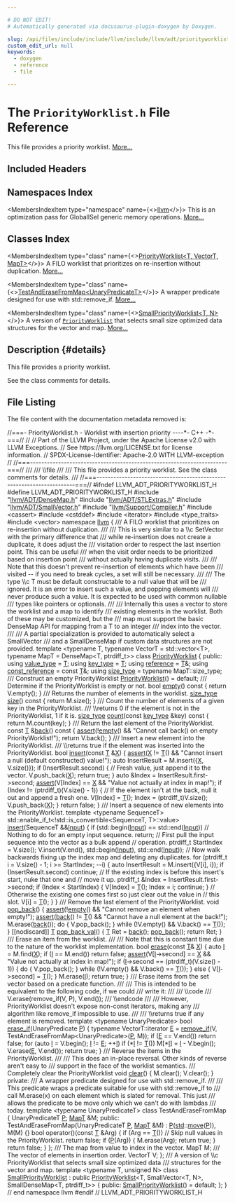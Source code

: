 ```yaml
---

# DO NOT EDIT!
# Automatically generated via docusaurus-plugin-doxygen by Doxygen.

slug: /api/files/include/include/llvm/include/llvm/adt/priorityworklist-h
custom_edit_url: null
keywords:
  - doxygen
  - reference
  - file

---
```





# The `PriorityWorklist.h` File Reference

<DoxygenPage pluginConfig={pluginConfig}>

This file provides a priority worklist. <a href="#details">More...</a>

## Included Headers

<IncludesList>
<IncludesListItem
  filePath="llvm/ADT/DenseMap.h"
  permalink="/docs/api/files/include/include/llvm/include/llvm/adt/densemap-h"
  isLocal="true" />
<IncludesListItem
  filePath="llvm/ADT/STLExtras.h"
  permalink="/docs/api/files/include/include/llvm/include/llvm/adt/stlextras-h"
  isLocal="true" />
<IncludesListItem
  filePath="llvm/ADT/SmallVector.h"
  permalink="/docs/api/files/include/include/llvm/include/llvm/adt/smallvector-h"
  isLocal="true" />
<IncludesListItem
  filePath="llvm/Support/Compiler.h"
  permalink="/docs/api/files/include/include/llvm/include/llvm/support/compiler-h"
  isLocal="true" />
<IncludesListItem
  filePath="cassert"
  permalink=""
  isLocal="false" />
<IncludesListItem
  filePath="cstddef"
  permalink=""
  isLocal="false" />
<IncludesListItem
  filePath="iterator"
  permalink=""
  isLocal="false" />
<IncludesListItem
  filePath="type_traits"
  permalink=""
  isLocal="false" />
<IncludesListItem
  filePath="vector"
  permalink=""
  isLocal="false" />
</IncludesList>

## Namespaces Index

<MembersIndex>

<MembersIndexItem
  type="namespace"
  name={<><a href="/docs/api/namespaces/llvm">llvm</a></>}>
This is an optimization pass for GlobalISel generic memory operations. <a href="/docs/api/namespaces/llvm/#details">More...</a>
</MembersIndexItem>

</MembersIndex>

## Classes Index

<MembersIndex>

<MembersIndexItem
  type="class"
  name={<><a href="/docs/api/classes/llvm/priorityworklist">PriorityWorklist&lt;T, VectorT, MapT&gt;</a></>}>
A FILO worklist that prioritizes on re-insertion without duplication. <a href="/docs/api/classes/llvm/priorityworklist/#details">More...</a>
</MembersIndexItem>

<MembersIndexItem
  type="class"
  name={<><a href="/docs/api/classes/llvm/priorityworklist/testanderasefrommap">TestAndEraseFromMap&lt;UnaryPredicateT&gt;</a></>}>
A wrapper predicate designed for use with std::remove&#95;if. <a href="/docs/api/classes/llvm/priorityworklist/testanderasefrommap/#details">More...</a>
</MembersIndexItem>

<MembersIndexItem
  type="class"
  name={<><a href="/docs/api/classes/llvm/smallpriorityworklist">SmallPriorityWorklist&lt;T, N&gt;</a></>}>
A version of <code><a href="/docs/api/classes/llvm/priorityworklist">PriorityWorklist</a></code> that selects small size optimized data structures for the vector and map. <a href="/docs/api/classes/llvm/smallpriorityworklist/#details">More...</a>
</MembersIndexItem>

</MembersIndex>

## Description {#details}

This file provides a priority worklist.

See the class comments for details.

## File Listing

The file content with the documentation metadata removed is:

<ProgramListing>

<Link id="l00001" /><CodeLine lineNumber="1"><Highlight kind="comment">//===- PriorityWorklist.h - Worklist with insertion priority ----&#42;- C++ -&#42;-===//</Highlight><Highlight kind="normal"></Highlight></CodeLine>
<Link id="l00002" /><CodeLine lineNumber="2"><Highlight kind="normal"></Highlight><Highlight kind="comment">//</Highlight><Highlight kind="normal"></Highlight></CodeLine>
<Link id="l00003" /><CodeLine lineNumber="3"><Highlight kind="normal"></Highlight><Highlight kind="comment">// Part of the LLVM Project, under the Apache License v2.0 with LLVM Exceptions.</Highlight><Highlight kind="normal"></Highlight></CodeLine>
<Link id="l00004" /><CodeLine lineNumber="4"><Highlight kind="normal"></Highlight><Highlight kind="comment">// See https://llvm.org/LICENSE.txt for license information.</Highlight><Highlight kind="normal"></Highlight></CodeLine>
<Link id="l00005" /><CodeLine lineNumber="5"><Highlight kind="normal"></Highlight><Highlight kind="comment">// SPDX-License-Identifier: Apache-2.0 WITH LLVM-exception</Highlight><Highlight kind="normal"></Highlight></CodeLine>
<Link id="l00006" /><CodeLine lineNumber="6"><Highlight kind="normal"></Highlight><Highlight kind="comment">//</Highlight><Highlight kind="normal"></Highlight></CodeLine>
<Link id="l00007" /><CodeLine lineNumber="7"><Highlight kind="normal"></Highlight><Highlight kind="comment">//===----------------------------------------------------------------------===//</Highlight><Highlight kind="comment"></Highlight></CodeLine>
<Link id="l00008" /><CodeLine lineNumber="8"><Highlight kind="comment">///</Highlight></CodeLine>
<Link id="l00009" /><CodeLine lineNumber="9"><Highlight kind="comment">/// \\file</Highlight></CodeLine>
<Link id="l00010" /><CodeLine lineNumber="10"><Highlight kind="comment">///</Highlight></CodeLine>
<Link id="l00011" /><CodeLine lineNumber="11"><Highlight kind="comment">/// This file provides a priority worklist. See the class comments for details.</Highlight></CodeLine>
<Link id="l00012" /><CodeLine lineNumber="12"><Highlight kind="comment">///</Highlight><Highlight kind="normal"></Highlight></CodeLine>
<Link id="l00013" /><CodeLine lineNumber="13"><Highlight kind="normal"></Highlight><Highlight kind="comment">//===----------------------------------------------------------------------===//</Highlight><Highlight kind="normal"></Highlight></CodeLine>
<Link id="l00014" /><CodeLine lineNumber="14"><Highlight kind="normal"></Highlight></CodeLine>
<Link id="l00015" /><CodeLine lineNumber="15"><Highlight kind="normal"></Highlight><Highlight kind="preprocessor">#ifndef LLVM&#95;ADT&#95;PRIORITYWORKLIST&#95;H</Highlight><Highlight kind="normal"></Highlight></CodeLine>
<Link id="l00016" /><CodeLine lineNumber="16"><Highlight kind="normal"></Highlight><Highlight kind="preprocessor">#define LLVM&#95;ADT&#95;PRIORITYWORKLIST&#95;H</Highlight><Highlight kind="normal"></Highlight></CodeLine>
<Link id="l00017" /><CodeLine lineNumber="17"><Highlight kind="normal"></Highlight></CodeLine>
<Link id="l00018" /><CodeLine lineNumber="18"><Highlight kind="normal"></Highlight><Highlight kind="preprocessor">#include &quot;<a href="/docs/api/files/include/include/llvm/include/llvm/adt/densemap-h">llvm/ADT/DenseMap.h</a>&quot;</Highlight><Highlight kind="normal"></Highlight></CodeLine>
<Link id="l00019" /><CodeLine lineNumber="19"><Highlight kind="normal"></Highlight><Highlight kind="preprocessor">#include &quot;<a href="/docs/api/files/include/include/llvm/include/llvm/adt/stlextras-h">llvm/ADT/STLExtras.h</a>&quot;</Highlight><Highlight kind="normal"></Highlight></CodeLine>
<Link id="l00020" /><CodeLine lineNumber="20"><Highlight kind="normal"></Highlight><Highlight kind="preprocessor">#include &quot;<a href="/docs/api/files/include/include/llvm/include/llvm/adt/smallvector-h">llvm/ADT/SmallVector.h</a>&quot;</Highlight><Highlight kind="normal"></Highlight></CodeLine>
<Link id="l00021" /><CodeLine lineNumber="21"><Highlight kind="normal"></Highlight><Highlight kind="preprocessor">#include &quot;<a href="/docs/api/files/include/include/llvm/include/llvm/support/compiler-h">llvm/Support/Compiler.h</a>&quot;</Highlight><Highlight kind="normal"></Highlight></CodeLine>
<Link id="l00022" /><CodeLine lineNumber="22"><Highlight kind="normal"></Highlight><Highlight kind="preprocessor">#include &lt;cassert&gt;</Highlight><Highlight kind="normal"></Highlight></CodeLine>
<Link id="l00023" /><CodeLine lineNumber="23"><Highlight kind="normal"></Highlight><Highlight kind="preprocessor">#include &lt;cstddef&gt;</Highlight><Highlight kind="normal"></Highlight></CodeLine>
<Link id="l00024" /><CodeLine lineNumber="24"><Highlight kind="normal"></Highlight><Highlight kind="preprocessor">#include &lt;iterator&gt;</Highlight><Highlight kind="normal"></Highlight></CodeLine>
<Link id="l00025" /><CodeLine lineNumber="25"><Highlight kind="normal"></Highlight><Highlight kind="preprocessor">#include &lt;type&#95;traits&gt;</Highlight><Highlight kind="normal"></Highlight></CodeLine>
<Link id="l00026" /><CodeLine lineNumber="26"><Highlight kind="normal"></Highlight><Highlight kind="preprocessor">#include &lt;vector&gt;</Highlight><Highlight kind="normal"></Highlight></CodeLine>
<Link id="l00027" /><CodeLine lineNumber="27"><Highlight kind="normal"></Highlight></CodeLine>
<Link id="l00028" /><CodeLine lineNumber="28"><Highlight kind="normal"></Highlight><Highlight kind="keyword">namespace </Highlight><Highlight kind="normal"><a href="/docs/api/namespaces/llvm">llvm</a> &#123;</Highlight></CodeLine>
<Link id="l00029" /><CodeLine lineNumber="29"><Highlight kind="normal"></Highlight><Highlight kind="comment"></Highlight></CodeLine>
<Link id="l00030" /><CodeLine lineNumber="30"><Highlight kind="comment">/// A FILO worklist that prioritizes on re-insertion without duplication.</Highlight></CodeLine>
<Link id="l00031" /><CodeLine lineNumber="31"><Highlight kind="comment">///</Highlight></CodeLine>
<Link id="l00032" /><CodeLine lineNumber="32"><Highlight kind="comment">/// This is very similar to a \\c SetVector with the primary difference that</Highlight></CodeLine>
<Link id="l00033" /><CodeLine lineNumber="33"><Highlight kind="comment">/// while re-insertion does not create a duplicate, it does adjust the</Highlight></CodeLine>
<Link id="l00034" /><CodeLine lineNumber="34"><Highlight kind="comment">/// visitation order to respect the last insertion point. This can be useful</Highlight></CodeLine>
<Link id="l00035" /><CodeLine lineNumber="35"><Highlight kind="comment">/// when the visit order needs to be prioritized based on insertion point</Highlight></CodeLine>
<Link id="l00036" /><CodeLine lineNumber="36"><Highlight kind="comment">/// without actually having duplicate visits.</Highlight></CodeLine>
<Link id="l00037" /><CodeLine lineNumber="37"><Highlight kind="comment">///</Highlight></CodeLine>
<Link id="l00038" /><CodeLine lineNumber="38"><Highlight kind="comment">/// Note that this doesn&#39;t prevent re-insertion of elements which have been</Highlight></CodeLine>
<Link id="l00039" /><CodeLine lineNumber="39"><Highlight kind="comment">/// visited -- if you need to break cycles, a set will still be necessary.</Highlight></CodeLine>
<Link id="l00040" /><CodeLine lineNumber="40"><Highlight kind="comment">///</Highlight></CodeLine>
<Link id="l00041" /><CodeLine lineNumber="41"><Highlight kind="comment">/// The type \\c T must be default constructable to a null value that will be</Highlight></CodeLine>
<Link id="l00042" /><CodeLine lineNumber="42"><Highlight kind="comment">/// ignored. It is an error to insert such a value, and popping elements will</Highlight></CodeLine>
<Link id="l00043" /><CodeLine lineNumber="43"><Highlight kind="comment">/// never produce such a value. It is expected to be used with common nullable</Highlight></CodeLine>
<Link id="l00044" /><CodeLine lineNumber="44"><Highlight kind="comment">/// types like pointers or optionals.</Highlight></CodeLine>
<Link id="l00045" /><CodeLine lineNumber="45"><Highlight kind="comment">///</Highlight></CodeLine>
<Link id="l00046" /><CodeLine lineNumber="46"><Highlight kind="comment">/// Internally this uses a vector to store the worklist and a map to identify</Highlight></CodeLine>
<Link id="l00047" /><CodeLine lineNumber="47"><Highlight kind="comment">/// existing elements in the worklist. Both of these may be customized, but the</Highlight></CodeLine>
<Link id="l00048" /><CodeLine lineNumber="48"><Highlight kind="comment">/// map must support the basic DenseMap API for mapping from a T to an integer</Highlight></CodeLine>
<Link id="l00049" /><CodeLine lineNumber="49"><Highlight kind="comment">/// index into the vector.</Highlight></CodeLine>
<Link id="l00050" /><CodeLine lineNumber="50"><Highlight kind="comment">///</Highlight></CodeLine>
<Link id="l00051" /><CodeLine lineNumber="51"><Highlight kind="comment">/// A partial specialization is provided to automatically select a SmallVector</Highlight></CodeLine>
<Link id="l00052" /><CodeLine lineNumber="52"><Highlight kind="comment">/// and a SmallDenseMap if custom data structures are not provided.</Highlight><Highlight kind="normal"></Highlight></CodeLine>
<Link id="l00053" /><CodeLine lineNumber="53"><Highlight kind="normal"></Highlight><Highlight kind="keyword">template</Highlight><Highlight kind="normal"> &lt;</Highlight><Highlight kind="keyword">typename</Highlight><Highlight kind="normal"> T, </Highlight><Highlight kind="keyword">typename</Highlight><Highlight kind="normal"> VectorT = std::vector&lt;T&gt;,</Highlight></CodeLine>
<Link id="l00054" /><CodeLine lineNumber="54"><Highlight kind="normal">          </Highlight><Highlight kind="keyword">typename</Highlight><Highlight kind="normal"> MapT = DenseMap&lt;T, ptrdiff&#95;t&gt;&gt;</Highlight></CodeLine>
<Link id="l00055" /><CodeLine lineNumber="55" lineLink="/docs/api/classes/llvm/priorityworklist"><Highlight kind="normal"></Highlight><Highlight kind="keyword">class </Highlight><Highlight kind="normal"><a href="/docs/api/classes/llvm/priorityworklist/#a181449bc327b9ad9222336e1c963d417">PriorityWorklist</a> &#123;</Highlight></CodeLine>
<Link id="l00056" /><CodeLine lineNumber="56"><Highlight kind="normal"></Highlight><Highlight kind="keyword">public</Highlight><Highlight kind="normal">:</Highlight></CodeLine>
<Link id="l00057" /><CodeLine lineNumber="57" lineLink="/docs/api/classes/llvm/priorityworklist/#a414680285db9c2beaddd5ae0c133603e"><Highlight kind="normal">  </Highlight><Highlight kind="keyword">using </Highlight><Highlight kind="normal"><a href="/docs/api/classes/llvm/priorityworklist/#a414680285db9c2beaddd5ae0c133603e">value&#95;type</a> = <a href="/docs/api/files/lib/lib/target/lib/target/mips/mips16isellowering-cpp/#a0acb682b8260ab1c60b918599864e2e5">T</a>;</Highlight></CodeLine>
<Link id="l00058" /><CodeLine lineNumber="58" lineLink="/docs/api/classes/llvm/priorityworklist/#aaf87249f8c63e6f9bd508a573ed8cc0f"><Highlight kind="normal">  </Highlight><Highlight kind="keyword">using </Highlight><Highlight kind="normal"><a href="/docs/api/classes/llvm/priorityworklist/#aaf87249f8c63e6f9bd508a573ed8cc0f">key&#95;type</a> = <a href="/docs/api/files/lib/lib/target/lib/target/mips/mips16isellowering-cpp/#a0acb682b8260ab1c60b918599864e2e5">T</a>;</Highlight></CodeLine>
<Link id="l00059" /><CodeLine lineNumber="59" lineLink="/docs/api/classes/llvm/priorityworklist/#aac0da3c25165d8bb4ea8cb041a4b66e1"><Highlight kind="normal">  </Highlight><Highlight kind="keyword">using </Highlight><Highlight kind="normal"><a href="/docs/api/classes/llvm/priorityworklist/#aac0da3c25165d8bb4ea8cb041a4b66e1">reference</a> = <a href="/docs/api/files/lib/lib/target/lib/target/mips/mips16isellowering-cpp/#a0acb682b8260ab1c60b918599864e2e5">T</a>&amp;;</Highlight></CodeLine>
<Link id="l00060" /><CodeLine lineNumber="60" lineLink="/docs/api/classes/llvm/priorityworklist/#a142bf5109ba82ca02fadd7846b70f77d"><Highlight kind="normal">  </Highlight><Highlight kind="keyword">using </Highlight><Highlight kind="normal"><a href="/docs/api/classes/llvm/priorityworklist/#a142bf5109ba82ca02fadd7846b70f77d">const&#95;reference</a> = </Highlight><Highlight kind="keyword">const</Highlight><Highlight kind="normal"> <a href="/docs/api/files/lib/lib/target/lib/target/mips/mips16isellowering-cpp/#a0acb682b8260ab1c60b918599864e2e5">T</a>&amp;;</Highlight></CodeLine>
<Link id="l00061" /><CodeLine lineNumber="61" lineLink="/docs/api/classes/llvm/priorityworklist/#a792cf25babb64672b2dff09915058827"><Highlight kind="normal">  </Highlight><Highlight kind="keyword">using </Highlight><Highlight kind="normal"><a href="/docs/api/classes/llvm/priorityworklist/#a792cf25babb64672b2dff09915058827">size&#95;type</a> = </Highlight><Highlight kind="keyword">typename</Highlight><Highlight kind="normal"> MapT::size&#95;type;</Highlight></CodeLine>
<Link id="l00062" /><CodeLine lineNumber="62"><Highlight kind="normal"></Highlight><Highlight kind="comment"></Highlight></CodeLine>
<Link id="l00063" /><CodeLine lineNumber="63"><Highlight kind="comment">  /// Construct an empty PriorityWorklist</Highlight><Highlight kind="normal"></Highlight></CodeLine>
<Link id="l00064" /><CodeLine lineNumber="64" lineLink="/docs/api/classes/llvm/priorityworklist/#a181449bc327b9ad9222336e1c963d417"><Highlight kind="normal">  <a href="/docs/api/classes/llvm/priorityworklist/#a181449bc327b9ad9222336e1c963d417">PriorityWorklist</a>() = </Highlight><Highlight kind="keywordflow">default</Highlight><Highlight kind="normal">;</Highlight></CodeLine>
<Link id="l00065" /><CodeLine lineNumber="65"><Highlight kind="normal"></Highlight><Highlight kind="comment"></Highlight></CodeLine>
<Link id="l00066" /><CodeLine lineNumber="66"><Highlight kind="comment">  /// Determine if the PriorityWorklist is empty or not.</Highlight><Highlight kind="normal"></Highlight></CodeLine>
<Link id="l00067" /><CodeLine lineNumber="67" lineLink="/docs/api/classes/llvm/priorityworklist/#adc2ef5f0964becc28dfa58a7abc2f1e7"><Highlight kind="normal">  </Highlight><Highlight kind="keywordtype">bool</Highlight><Highlight kind="normal"> <a href="/docs/api/classes/llvm/priorityworklist/#adc2ef5f0964becc28dfa58a7abc2f1e7">empty</a>()</Highlight><Highlight kind="keyword"> const </Highlight><Highlight kind="normal">&#123;</Highlight></CodeLine>
<Link id="l00068" /><CodeLine lineNumber="68"><Highlight kind="normal">    </Highlight><Highlight kind="keywordflow">return</Highlight><Highlight kind="normal"> V.empty();</Highlight></CodeLine>
<Link id="l00069" /><CodeLine lineNumber="69"><Highlight kind="normal">  &#125;</Highlight></CodeLine>
<Link id="l00070" /><CodeLine lineNumber="70"><Highlight kind="normal"></Highlight><Highlight kind="comment"></Highlight></CodeLine>
<Link id="l00071" /><CodeLine lineNumber="71"><Highlight kind="comment">  /// Returns the number of elements in the worklist.</Highlight><Highlight kind="normal"></Highlight></CodeLine>
<Link id="l00072" /><CodeLine lineNumber="72" lineLink="/docs/api/classes/llvm/priorityworklist/#a7b4c8a248c75cf5c264c74f26055d77d"><Highlight kind="normal">  <a href="/docs/api/classes/llvm/priorityworklist/#a792cf25babb64672b2dff09915058827">size&#95;type</a> <a href="/docs/api/classes/llvm/priorityworklist/#a7b4c8a248c75cf5c264c74f26055d77d">size</a>()</Highlight><Highlight kind="keyword"> const </Highlight><Highlight kind="normal">&#123;</Highlight></CodeLine>
<Link id="l00073" /><CodeLine lineNumber="73"><Highlight kind="normal">    </Highlight><Highlight kind="keywordflow">return</Highlight><Highlight kind="normal"> M.size();</Highlight></CodeLine>
<Link id="l00074" /><CodeLine lineNumber="74"><Highlight kind="normal">  &#125;</Highlight></CodeLine>
<Link id="l00075" /><CodeLine lineNumber="75"><Highlight kind="normal"></Highlight><Highlight kind="comment"></Highlight></CodeLine>
<Link id="l00076" /><CodeLine lineNumber="76"><Highlight kind="comment">  /// Count the number of elements of a given key in the PriorityWorklist.</Highlight></CodeLine>
<Link id="l00077" /><CodeLine lineNumber="77"><Highlight kind="comment">  /// \\returns 0 if the element is not in the PriorityWorklist, 1 if it is.</Highlight><Highlight kind="normal"></Highlight></CodeLine>
<Link id="l00078" /><CodeLine lineNumber="78" lineLink="/docs/api/classes/llvm/priorityworklist/#a5f0d26c174e877cd300ffffea988fd17"><Highlight kind="normal">  <a href="/docs/api/classes/llvm/priorityworklist/#a792cf25babb64672b2dff09915058827">size&#95;type</a> <a href="/docs/api/classes/llvm/priorityworklist/#a5f0d26c174e877cd300ffffea988fd17">count</a>(</Highlight><Highlight kind="keyword">const</Highlight><Highlight kind="normal"> <a href="/docs/api/classes/llvm/priorityworklist/#aaf87249f8c63e6f9bd508a573ed8cc0f">key&#95;type</a> &amp;key)</Highlight><Highlight kind="keyword"> const </Highlight><Highlight kind="normal">&#123;</Highlight></CodeLine>
<Link id="l00079" /><CodeLine lineNumber="79"><Highlight kind="normal">    </Highlight><Highlight kind="keywordflow">return</Highlight><Highlight kind="normal"> M.count(key);</Highlight></CodeLine>
<Link id="l00080" /><CodeLine lineNumber="80"><Highlight kind="normal">  &#125;</Highlight></CodeLine>
<Link id="l00081" /><CodeLine lineNumber="81"><Highlight kind="normal"></Highlight><Highlight kind="comment"></Highlight></CodeLine>
<Link id="l00082" /><CodeLine lineNumber="82"><Highlight kind="comment">  /// Return the last element of the PriorityWorklist.</Highlight><Highlight kind="normal"></Highlight></CodeLine>
<Link id="l00083" /><CodeLine lineNumber="83" lineLink="/docs/api/classes/llvm/priorityworklist/#a0de474a0d8de9597fc17bb366769f2f2"><Highlight kind="normal">  </Highlight><Highlight kind="keyword">const</Highlight><Highlight kind="normal"> <a href="/docs/api/files/lib/lib/target/lib/target/mips/mips16isellowering-cpp/#a0acb682b8260ab1c60b918599864e2e5">T</a> &amp;<a href="/docs/api/classes/llvm/priorityworklist/#a0de474a0d8de9597fc17bb366769f2f2">back</a>()</Highlight><Highlight kind="keyword"> const </Highlight><Highlight kind="normal">&#123;</Highlight></CodeLine>
<Link id="l00084" /><CodeLine lineNumber="84"><Highlight kind="normal">    <a href="/docs/api/files/lib/lib/target/lib/target/amdgpu/silowercontrolflow-cpp/#a4868c5d81c5ccc98c47aeab6244346a0">assert</a>(!<a href="/docs/api/classes/llvm/priorityworklist/#adc2ef5f0964becc28dfa58a7abc2f1e7">empty</a>() &amp;&amp; </Highlight><Highlight kind="stringliteral">&quot;Cannot call back() on empty PriorityWorklist!&quot;</Highlight><Highlight kind="normal">);</Highlight></CodeLine>
<Link id="l00085" /><CodeLine lineNumber="85"><Highlight kind="normal">    </Highlight><Highlight kind="keywordflow">return</Highlight><Highlight kind="normal"> V.back();</Highlight></CodeLine>
<Link id="l00086" /><CodeLine lineNumber="86"><Highlight kind="normal">  &#125;</Highlight></CodeLine>
<Link id="l00087" /><CodeLine lineNumber="87"><Highlight kind="normal"></Highlight><Highlight kind="comment"></Highlight></CodeLine>
<Link id="l00088" /><CodeLine lineNumber="88"><Highlight kind="comment">  /// Insert a new element into the PriorityWorklist.</Highlight></CodeLine>
<Link id="l00089" /><CodeLine lineNumber="89"><Highlight kind="comment">  /// \\returns true if the element was inserted into the PriorityWorklist.</Highlight><Highlight kind="normal"></Highlight></CodeLine>
<Link id="l00090" /><CodeLine lineNumber="90" lineLink="/docs/api/classes/llvm/priorityworklist/#af74058cc2f8163b1d7128b467432a09b"><Highlight kind="normal">  </Highlight><Highlight kind="keywordtype">bool</Highlight><Highlight kind="normal"> <a href="/docs/api/classes/llvm/priorityworklist/#af74058cc2f8163b1d7128b467432a09b">insert</a>(</Highlight><Highlight kind="keyword">const</Highlight><Highlight kind="normal"> <a href="/docs/api/files/lib/lib/target/lib/target/mips/mips16isellowering-cpp/#a0acb682b8260ab1c60b918599864e2e5">T</a> &amp;<a href="/docs/api/files/lib/lib/tablegen/tablegenbackendskeleton-cpp/#ab60f28d7a141ac46ccc200176a1bca8b">X</a>) &#123;</Highlight></CodeLine>
<Link id="l00091" /><CodeLine lineNumber="91"><Highlight kind="normal">    <a href="/docs/api/files/lib/lib/target/lib/target/amdgpu/silowercontrolflow-cpp/#a4868c5d81c5ccc98c47aeab6244346a0">assert</a>(<a href="/docs/api/files/lib/lib/tablegen/tablegenbackendskeleton-cpp/#ab60f28d7a141ac46ccc200176a1bca8b">X</a> != <a href="/docs/api/files/lib/lib/target/lib/target/mips/mips16isellowering-cpp/#a0acb682b8260ab1c60b918599864e2e5">T</a>() &amp;&amp; </Highlight><Highlight kind="stringliteral">&quot;Cannot insert a null (default constructed) value!&quot;</Highlight><Highlight kind="normal">);</Highlight></CodeLine>
<Link id="l00092" /><CodeLine lineNumber="92"><Highlight kind="normal">    </Highlight><Highlight kind="keyword">auto</Highlight><Highlight kind="normal"> InsertResult = M.insert(&#123;<a href="/docs/api/files/lib/lib/tablegen/tablegenbackendskeleton-cpp/#ab60f28d7a141ac46ccc200176a1bca8b">X</a>, V.size()&#125;);</Highlight></CodeLine>
<Link id="l00093" /><CodeLine lineNumber="93"><Highlight kind="normal">    </Highlight><Highlight kind="keywordflow">if</Highlight><Highlight kind="normal"> (InsertResult.second) &#123;</Highlight></CodeLine>
<Link id="l00094" /><CodeLine lineNumber="94"><Highlight kind="normal">      </Highlight><Highlight kind="comment">// Fresh value, just append it to the vector.</Highlight><Highlight kind="normal"></Highlight></CodeLine>
<Link id="l00095" /><CodeLine lineNumber="95"><Highlight kind="normal">      V.push&#95;back(<a href="/docs/api/files/lib/lib/tablegen/tablegenbackendskeleton-cpp/#ab60f28d7a141ac46ccc200176a1bca8b">X</a>);</Highlight></CodeLine>
<Link id="l00096" /><CodeLine lineNumber="96"><Highlight kind="normal">      </Highlight><Highlight kind="keywordflow">return</Highlight><Highlight kind="normal"> </Highlight><Highlight kind="keyword">true</Highlight><Highlight kind="normal">;</Highlight></CodeLine>
<Link id="l00097" /><CodeLine lineNumber="97"><Highlight kind="normal">    &#125;</Highlight></CodeLine>
<Link id="l00098" /><CodeLine lineNumber="98"><Highlight kind="normal"></Highlight></CodeLine>
<Link id="l00099" /><CodeLine lineNumber="99"><Highlight kind="normal">    </Highlight><Highlight kind="keyword">auto</Highlight><Highlight kind="normal"> &amp;Index = InsertResult.first-&gt;second;</Highlight></CodeLine>
<Link id="l00100" /><CodeLine lineNumber="100"><Highlight kind="normal">    <a href="/docs/api/files/lib/lib/target/lib/target/amdgpu/silowercontrolflow-cpp/#a4868c5d81c5ccc98c47aeab6244346a0">assert</a>(V&#91;Index&#93; == <a href="/docs/api/files/lib/lib/tablegen/tablegenbackendskeleton-cpp/#ab60f28d7a141ac46ccc200176a1bca8b">X</a> &amp;&amp; </Highlight><Highlight kind="stringliteral">&quot;Value not actually at index in map!&quot;</Highlight><Highlight kind="normal">);</Highlight></CodeLine>
<Link id="l00101" /><CodeLine lineNumber="101"><Highlight kind="normal">    </Highlight><Highlight kind="keywordflow">if</Highlight><Highlight kind="normal"> (Index != (ptrdiff&#95;t)(V.size() - 1)) &#123;</Highlight></CodeLine>
<Link id="l00102" /><CodeLine lineNumber="102"><Highlight kind="normal">      </Highlight><Highlight kind="comment">// If the element isn&#39;t at the back, null it out and append a fresh one.</Highlight><Highlight kind="normal"></Highlight></CodeLine>
<Link id="l00103" /><CodeLine lineNumber="103"><Highlight kind="normal">      V&#91;Index&#93; = <a href="/docs/api/files/lib/lib/target/lib/target/mips/mips16isellowering-cpp/#a0acb682b8260ab1c60b918599864e2e5">T</a>();</Highlight></CodeLine>
<Link id="l00104" /><CodeLine lineNumber="104"><Highlight kind="normal">      Index = (ptrdiff&#95;t)V.size();</Highlight></CodeLine>
<Link id="l00105" /><CodeLine lineNumber="105"><Highlight kind="normal">      V.push&#95;back(<a href="/docs/api/files/lib/lib/tablegen/tablegenbackendskeleton-cpp/#ab60f28d7a141ac46ccc200176a1bca8b">X</a>);</Highlight></CodeLine>
<Link id="l00106" /><CodeLine lineNumber="106"><Highlight kind="normal">    &#125;</Highlight></CodeLine>
<Link id="l00107" /><CodeLine lineNumber="107"><Highlight kind="normal">    </Highlight><Highlight kind="keywordflow">return</Highlight><Highlight kind="normal"> </Highlight><Highlight kind="keyword">false</Highlight><Highlight kind="normal">;</Highlight></CodeLine>
<Link id="l00108" /><CodeLine lineNumber="108"><Highlight kind="normal">  &#125;</Highlight></CodeLine>
<Link id="l00109" /><CodeLine lineNumber="109"><Highlight kind="normal"></Highlight><Highlight kind="comment"></Highlight></CodeLine>
<Link id="l00110" /><CodeLine lineNumber="110"><Highlight kind="comment">  /// Insert a sequence of new elements into the PriorityWorklist.</Highlight><Highlight kind="normal"></Highlight></CodeLine>
<Link id="l00111" /><CodeLine lineNumber="111"><Highlight kind="normal">  </Highlight><Highlight kind="keyword">template</Highlight><Highlight kind="normal"> &lt;</Highlight><Highlight kind="keyword">typename</Highlight><Highlight kind="normal"> SequenceT&gt;</Highlight></CodeLine>
<Link id="l00112" /><CodeLine lineNumber="112"><Highlight kind="normal">  std::enable&#95;if&#95;t&lt;!std::is&#95;convertible&lt;SequenceT, T&gt;::value&gt;</Highlight></CodeLine>
<Link id="l00113" /><CodeLine lineNumber="113" lineLink="/docs/api/classes/llvm/priorityworklist/#afef4ecccecce83942fb9d8a1d3b29eb5"><Highlight kind="normal">  <a href="/docs/api/classes/llvm/priorityworklist/#afef4ecccecce83942fb9d8a1d3b29eb5">insert</a>(SequenceT &amp;&amp;<a href="/docs/api/classes/input">Input</a>) &#123;</Highlight></CodeLine>
<Link id="l00114" /><CodeLine lineNumber="114"><Highlight kind="normal">    </Highlight><Highlight kind="keywordflow">if</Highlight><Highlight kind="normal"> (std::begin(<a href="/docs/api/classes/input">Input</a>) == std::end(<a href="/docs/api/classes/input">Input</a>))</Highlight></CodeLine>
<Link id="l00115" /><CodeLine lineNumber="115"><Highlight kind="normal">      </Highlight><Highlight kind="comment">// Nothing to do for an empty input sequence.</Highlight><Highlight kind="normal"></Highlight></CodeLine>
<Link id="l00116" /><CodeLine lineNumber="116"><Highlight kind="normal">      </Highlight><Highlight kind="keywordflow">return</Highlight><Highlight kind="normal">;</Highlight></CodeLine>
<Link id="l00117" /><CodeLine lineNumber="117"><Highlight kind="normal"></Highlight></CodeLine>
<Link id="l00118" /><CodeLine lineNumber="118"><Highlight kind="normal">    </Highlight><Highlight kind="comment">// First pull the input sequence into the vector as a bulk append</Highlight><Highlight kind="normal"></Highlight></CodeLine>
<Link id="l00119" /><CodeLine lineNumber="119"><Highlight kind="normal">    </Highlight><Highlight kind="comment">// operation.</Highlight><Highlight kind="normal"></Highlight></CodeLine>
<Link id="l00120" /><CodeLine lineNumber="120"><Highlight kind="normal">    ptrdiff&#95;t StartIndex = V.size();</Highlight></CodeLine>
<Link id="l00121" /><CodeLine lineNumber="121"><Highlight kind="normal">    V.insert(V.end(), std::begin(<a href="/docs/api/classes/input">Input</a>), std::end(<a href="/docs/api/classes/input">Input</a>));</Highlight></CodeLine>
<Link id="l00122" /><CodeLine lineNumber="122"><Highlight kind="normal">    </Highlight><Highlight kind="comment">// Now walk backwards fixing up the index map and deleting any duplicates.</Highlight><Highlight kind="normal"></Highlight></CodeLine>
<Link id="l00123" /><CodeLine lineNumber="123"><Highlight kind="normal">    </Highlight><Highlight kind="keywordflow">for</Highlight><Highlight kind="normal"> (ptrdiff&#95;t i = V.size() - 1; i &gt;= StartIndex; --i) &#123;</Highlight></CodeLine>
<Link id="l00124" /><CodeLine lineNumber="124"><Highlight kind="normal">      </Highlight><Highlight kind="keyword">auto</Highlight><Highlight kind="normal"> InsertResult = M.insert(&#123;V&#91;i&#93;, i&#125;);</Highlight></CodeLine>
<Link id="l00125" /><CodeLine lineNumber="125"><Highlight kind="normal">      </Highlight><Highlight kind="keywordflow">if</Highlight><Highlight kind="normal"> (InsertResult.second)</Highlight></CodeLine>
<Link id="l00126" /><CodeLine lineNumber="126"><Highlight kind="normal">        </Highlight><Highlight kind="keywordflow">continue</Highlight><Highlight kind="normal">;</Highlight></CodeLine>
<Link id="l00127" /><CodeLine lineNumber="127"><Highlight kind="normal"></Highlight></CodeLine>
<Link id="l00128" /><CodeLine lineNumber="128"><Highlight kind="normal">      </Highlight><Highlight kind="comment">// If the existing index is before this insert&#39;s start, nuke that one and</Highlight><Highlight kind="normal"></Highlight></CodeLine>
<Link id="l00129" /><CodeLine lineNumber="129"><Highlight kind="normal">      </Highlight><Highlight kind="comment">// move it up.</Highlight><Highlight kind="normal"></Highlight></CodeLine>
<Link id="l00130" /><CodeLine lineNumber="130"><Highlight kind="normal">      ptrdiff&#95;t &amp;Index = InsertResult.first-&gt;second;</Highlight></CodeLine>
<Link id="l00131" /><CodeLine lineNumber="131"><Highlight kind="normal">      </Highlight><Highlight kind="keywordflow">if</Highlight><Highlight kind="normal"> (Index &lt; StartIndex) &#123;</Highlight></CodeLine>
<Link id="l00132" /><CodeLine lineNumber="132"><Highlight kind="normal">        V&#91;Index&#93; = <a href="/docs/api/files/lib/lib/target/lib/target/mips/mips16isellowering-cpp/#a0acb682b8260ab1c60b918599864e2e5">T</a>();</Highlight></CodeLine>
<Link id="l00133" /><CodeLine lineNumber="133"><Highlight kind="normal">        Index = i;</Highlight></CodeLine>
<Link id="l00134" /><CodeLine lineNumber="134"><Highlight kind="normal">        </Highlight><Highlight kind="keywordflow">continue</Highlight><Highlight kind="normal">;</Highlight></CodeLine>
<Link id="l00135" /><CodeLine lineNumber="135"><Highlight kind="normal">      &#125;</Highlight></CodeLine>
<Link id="l00136" /><CodeLine lineNumber="136"><Highlight kind="normal"></Highlight></CodeLine>
<Link id="l00137" /><CodeLine lineNumber="137"><Highlight kind="normal">      </Highlight><Highlight kind="comment">// Otherwise the existing one comes first so just clear out the value in</Highlight><Highlight kind="normal"></Highlight></CodeLine>
<Link id="l00138" /><CodeLine lineNumber="138"><Highlight kind="normal">      </Highlight><Highlight kind="comment">// this slot.</Highlight><Highlight kind="normal"></Highlight></CodeLine>
<Link id="l00139" /><CodeLine lineNumber="139"><Highlight kind="normal">      V&#91;i&#93; = <a href="/docs/api/files/lib/lib/target/lib/target/mips/mips16isellowering-cpp/#a0acb682b8260ab1c60b918599864e2e5">T</a>();</Highlight></CodeLine>
<Link id="l00140" /><CodeLine lineNumber="140"><Highlight kind="normal">    &#125;</Highlight></CodeLine>
<Link id="l00141" /><CodeLine lineNumber="141"><Highlight kind="normal">  &#125;</Highlight></CodeLine>
<Link id="l00142" /><CodeLine lineNumber="142"><Highlight kind="normal"></Highlight><Highlight kind="comment"></Highlight></CodeLine>
<Link id="l00143" /><CodeLine lineNumber="143"><Highlight kind="comment">  /// Remove the last element of the PriorityWorklist.</Highlight><Highlight kind="normal"></Highlight></CodeLine>
<Link id="l00144" /><CodeLine lineNumber="144" lineLink="/docs/api/classes/llvm/priorityworklist/#ac777f7757bc8cc92e2f597b3b5b4bad8"><Highlight kind="normal">  </Highlight><Highlight kind="keywordtype">void</Highlight><Highlight kind="normal"> <a href="/docs/api/classes/llvm/priorityworklist/#ac777f7757bc8cc92e2f597b3b5b4bad8">pop&#95;back</a>() &#123;</Highlight></CodeLine>
<Link id="l00145" /><CodeLine lineNumber="145"><Highlight kind="normal">    <a href="/docs/api/files/lib/lib/target/lib/target/amdgpu/silowercontrolflow-cpp/#a4868c5d81c5ccc98c47aeab6244346a0">assert</a>(!<a href="/docs/api/classes/llvm/priorityworklist/#adc2ef5f0964becc28dfa58a7abc2f1e7">empty</a>() &amp;&amp; </Highlight><Highlight kind="stringliteral">&quot;Cannot remove an element when empty!&quot;</Highlight><Highlight kind="normal">);</Highlight></CodeLine>
<Link id="l00146" /><CodeLine lineNumber="146"><Highlight kind="normal">    <a href="/docs/api/files/lib/lib/target/lib/target/amdgpu/silowercontrolflow-cpp/#a4868c5d81c5ccc98c47aeab6244346a0">assert</a>(<a href="/docs/api/classes/llvm/priorityworklist/#a0de474a0d8de9597fc17bb366769f2f2">back</a>() != <a href="/docs/api/files/lib/lib/target/lib/target/mips/mips16isellowering-cpp/#a0acb682b8260ab1c60b918599864e2e5">T</a>() &amp;&amp; </Highlight><Highlight kind="stringliteral">&quot;Cannot have a null element at the back!&quot;</Highlight><Highlight kind="normal">);</Highlight></CodeLine>
<Link id="l00147" /><CodeLine lineNumber="147"><Highlight kind="normal">    M.erase(<a href="/docs/api/classes/llvm/priorityworklist/#a0de474a0d8de9597fc17bb366769f2f2">back</a>());</Highlight></CodeLine>
<Link id="l00148" /><CodeLine lineNumber="148"><Highlight kind="normal">    </Highlight><Highlight kind="keywordflow">do</Highlight><Highlight kind="normal"> &#123;</Highlight></CodeLine>
<Link id="l00149" /><CodeLine lineNumber="149"><Highlight kind="normal">      V.pop&#95;back();</Highlight></CodeLine>
<Link id="l00150" /><CodeLine lineNumber="150"><Highlight kind="normal">    &#125; </Highlight><Highlight kind="keywordflow">while</Highlight><Highlight kind="normal"> (!V.empty() &amp;&amp; V.back() == <a href="/docs/api/files/lib/lib/target/lib/target/mips/mips16isellowering-cpp/#a0acb682b8260ab1c60b918599864e2e5">T</a>());</Highlight></CodeLine>
<Link id="l00151" /><CodeLine lineNumber="151"><Highlight kind="normal">  &#125;</Highlight></CodeLine>
<Link id="l00152" /><CodeLine lineNumber="152"><Highlight kind="normal"></Highlight></CodeLine>
<Link id="l00153" /><CodeLine lineNumber="153" lineLink="/docs/api/classes/llvm/priorityworklist/#ab89ceb7695256590499de818b5360c54"><Highlight kind="normal">  &#91;&#91;nodiscard&#93;&#93; <a href="/docs/api/files/lib/lib/target/lib/target/mips/mips16isellowering-cpp/#a0acb682b8260ab1c60b918599864e2e5">T</a> <a href="/docs/api/classes/llvm/priorityworklist/#ab89ceb7695256590499de818b5360c54">pop&#95;back&#95;val</a>() &#123;</Highlight></CodeLine>
<Link id="l00154" /><CodeLine lineNumber="154"><Highlight kind="normal">    <a href="/docs/api/files/lib/lib/target/lib/target/mips/mips16isellowering-cpp/#a0acb682b8260ab1c60b918599864e2e5">T</a> Ret = <a href="/docs/api/classes/llvm/priorityworklist/#a0de474a0d8de9597fc17bb366769f2f2">back</a>();</Highlight></CodeLine>
<Link id="l00155" /><CodeLine lineNumber="155"><Highlight kind="normal">    <a href="/docs/api/classes/llvm/priorityworklist/#ac777f7757bc8cc92e2f597b3b5b4bad8">pop&#95;back</a>();</Highlight></CodeLine>
<Link id="l00156" /><CodeLine lineNumber="156"><Highlight kind="normal">    </Highlight><Highlight kind="keywordflow">return</Highlight><Highlight kind="normal"> Ret;</Highlight></CodeLine>
<Link id="l00157" /><CodeLine lineNumber="157"><Highlight kind="normal">  &#125;</Highlight></CodeLine>
<Link id="l00158" /><CodeLine lineNumber="158"><Highlight kind="normal"></Highlight><Highlight kind="comment"></Highlight></CodeLine>
<Link id="l00159" /><CodeLine lineNumber="159"><Highlight kind="comment">  /// Erase an item from the worklist.</Highlight></CodeLine>
<Link id="l00160" /><CodeLine lineNumber="160"><Highlight kind="comment">  ///</Highlight></CodeLine>
<Link id="l00161" /><CodeLine lineNumber="161"><Highlight kind="comment">  /// Note that this is constant time due to the nature of the worklist implementation.</Highlight><Highlight kind="normal"></Highlight></CodeLine>
<Link id="l00162" /><CodeLine lineNumber="162" lineLink="/docs/api/classes/llvm/priorityworklist/#aa68247df77e6ce59aa067a7d96bfe55a"><Highlight kind="normal">  </Highlight><Highlight kind="keywordtype">bool</Highlight><Highlight kind="normal"> <a href="/docs/api/classes/llvm/priorityworklist/#aa68247df77e6ce59aa067a7d96bfe55a">erase</a>(</Highlight><Highlight kind="keyword">const</Highlight><Highlight kind="normal"> <a href="/docs/api/files/lib/lib/target/lib/target/mips/mips16isellowering-cpp/#a0acb682b8260ab1c60b918599864e2e5">T</a>&amp; <a href="/docs/api/files/lib/lib/tablegen/tablegenbackendskeleton-cpp/#ab60f28d7a141ac46ccc200176a1bca8b">X</a>) &#123;</Highlight></CodeLine>
<Link id="l00163" /><CodeLine lineNumber="163"><Highlight kind="normal">    </Highlight><Highlight kind="keyword">auto</Highlight><Highlight kind="normal"> <a href="/docs/api/files/lib/lib/support/md5-cpp/#ac0eafdc9ee161b71e7af98af736952fd">I</a> = M.find(<a href="/docs/api/files/lib/lib/tablegen/tablegenbackendskeleton-cpp/#ab60f28d7a141ac46ccc200176a1bca8b">X</a>);</Highlight></CodeLine>
<Link id="l00164" /><CodeLine lineNumber="164"><Highlight kind="normal">    </Highlight><Highlight kind="keywordflow">if</Highlight><Highlight kind="normal"> (<a href="/docs/api/files/lib/lib/support/md5-cpp/#ac0eafdc9ee161b71e7af98af736952fd">I</a> == M.end())</Highlight></CodeLine>
<Link id="l00165" /><CodeLine lineNumber="165"><Highlight kind="normal">      </Highlight><Highlight kind="keywordflow">return</Highlight><Highlight kind="normal"> </Highlight><Highlight kind="keyword">false</Highlight><Highlight kind="normal">;</Highlight></CodeLine>
<Link id="l00166" /><CodeLine lineNumber="166"><Highlight kind="normal"></Highlight></CodeLine>
<Link id="l00167" /><CodeLine lineNumber="167"><Highlight kind="normal">    <a href="/docs/api/files/lib/lib/target/lib/target/amdgpu/silowercontrolflow-cpp/#a4868c5d81c5ccc98c47aeab6244346a0">assert</a>(V&#91;<a href="/docs/api/files/lib/lib/support/md5-cpp/#ac0eafdc9ee161b71e7af98af736952fd">I</a>-&gt;second&#93; == <a href="/docs/api/files/lib/lib/tablegen/tablegenbackendskeleton-cpp/#ab60f28d7a141ac46ccc200176a1bca8b">X</a> &amp;&amp; </Highlight><Highlight kind="stringliteral">&quot;Value not actually at index in map!&quot;</Highlight><Highlight kind="normal">);</Highlight></CodeLine>
<Link id="l00168" /><CodeLine lineNumber="168"><Highlight kind="normal">    </Highlight><Highlight kind="keywordflow">if</Highlight><Highlight kind="normal"> (<a href="/docs/api/files/lib/lib/support/md5-cpp/#ac0eafdc9ee161b71e7af98af736952fd">I</a>-&gt;second == (ptrdiff&#95;t)(V.size() - 1)) &#123;</Highlight></CodeLine>
<Link id="l00169" /><CodeLine lineNumber="169"><Highlight kind="normal">      </Highlight><Highlight kind="keywordflow">do</Highlight><Highlight kind="normal"> &#123;</Highlight></CodeLine>
<Link id="l00170" /><CodeLine lineNumber="170"><Highlight kind="normal">        V.pop&#95;back();</Highlight></CodeLine>
<Link id="l00171" /><CodeLine lineNumber="171"><Highlight kind="normal">      &#125; </Highlight><Highlight kind="keywordflow">while</Highlight><Highlight kind="normal"> (!V.empty() &amp;&amp; V.back() == <a href="/docs/api/files/lib/lib/target/lib/target/mips/mips16isellowering-cpp/#a0acb682b8260ab1c60b918599864e2e5">T</a>());</Highlight></CodeLine>
<Link id="l00172" /><CodeLine lineNumber="172"><Highlight kind="normal">    &#125; </Highlight><Highlight kind="keywordflow">else</Highlight><Highlight kind="normal"> &#123;</Highlight></CodeLine>
<Link id="l00173" /><CodeLine lineNumber="173"><Highlight kind="normal">      V&#91;<a href="/docs/api/files/lib/lib/support/md5-cpp/#ac0eafdc9ee161b71e7af98af736952fd">I</a>-&gt;second&#93; = <a href="/docs/api/files/lib/lib/target/lib/target/mips/mips16isellowering-cpp/#a0acb682b8260ab1c60b918599864e2e5">T</a>();</Highlight></CodeLine>
<Link id="l00174" /><CodeLine lineNumber="174"><Highlight kind="normal">    &#125;</Highlight></CodeLine>
<Link id="l00175" /><CodeLine lineNumber="175"><Highlight kind="normal">    M.erase(<a href="/docs/api/files/lib/lib/support/md5-cpp/#ac0eafdc9ee161b71e7af98af736952fd">I</a>);</Highlight></CodeLine>
<Link id="l00176" /><CodeLine lineNumber="176"><Highlight kind="normal">    </Highlight><Highlight kind="keywordflow">return</Highlight><Highlight kind="normal"> </Highlight><Highlight kind="keyword">true</Highlight><Highlight kind="normal">;</Highlight></CodeLine>
<Link id="l00177" /><CodeLine lineNumber="177"><Highlight kind="normal">  &#125;</Highlight></CodeLine>
<Link id="l00178" /><CodeLine lineNumber="178"><Highlight kind="normal"></Highlight><Highlight kind="comment"></Highlight></CodeLine>
<Link id="l00179" /><CodeLine lineNumber="179"><Highlight kind="comment">  /// Erase items from the set vector based on a predicate function.</Highlight></CodeLine>
<Link id="l00180" /><CodeLine lineNumber="180"><Highlight kind="comment">  ///</Highlight></CodeLine>
<Link id="l00181" /><CodeLine lineNumber="181"><Highlight kind="comment">  /// This is intended to be equivalent to the following code, if we could</Highlight></CodeLine>
<Link id="l00182" /><CodeLine lineNumber="182"><Highlight kind="comment">  /// write it:</Highlight></CodeLine>
<Link id="l00183" /><CodeLine lineNumber="183"><Highlight kind="comment">  ///</Highlight></CodeLine>
<Link id="l00184" /><CodeLine lineNumber="184"><Highlight kind="comment">  /// \\code</Highlight></CodeLine>
<Link id="l00185" /><CodeLine lineNumber="185"><Highlight kind="comment">  ///   V.erase(remove&#95;if(V, P), V.end());</Highlight></CodeLine>
<Link id="l00186" /><CodeLine lineNumber="186"><Highlight kind="comment">  /// \\endcode</Highlight></CodeLine>
<Link id="l00187" /><CodeLine lineNumber="187"><Highlight kind="comment">  ///</Highlight></CodeLine>
<Link id="l00188" /><CodeLine lineNumber="188"><Highlight kind="comment">  /// However, PriorityWorklist doesn&#39;t expose non-const iterators, making any</Highlight></CodeLine>
<Link id="l00189" /><CodeLine lineNumber="189"><Highlight kind="comment">  /// algorithm like remove&#95;if impossible to use.</Highlight></CodeLine>
<Link id="l00190" /><CodeLine lineNumber="190"><Highlight kind="comment">  ///</Highlight></CodeLine>
<Link id="l00191" /><CodeLine lineNumber="191"><Highlight kind="comment">  /// \\returns true if any element is removed.</Highlight><Highlight kind="normal"></Highlight></CodeLine>
<Link id="l00192" /><CodeLine lineNumber="192"><Highlight kind="normal">  </Highlight><Highlight kind="keyword">template</Highlight><Highlight kind="normal"> &lt;</Highlight><Highlight kind="keyword">typename</Highlight><Highlight kind="normal"> UnaryPredicate&gt;</Highlight></CodeLine>
<Link id="l00193" /><CodeLine lineNumber="193" lineLink="/docs/api/classes/llvm/priorityworklist/#aa15f397454cd43bae729cbbb71dbcc6e"><Highlight kind="normal">  </Highlight><Highlight kind="keywordtype">bool</Highlight><Highlight kind="normal"> <a href="/docs/api/classes/llvm/priorityworklist/#aa15f397454cd43bae729cbbb71dbcc6e">erase&#95;if</a>(UnaryPredicate <a href="/docs/api/files/lib/lib/option/option-cpp/#a04665169063c8ca1f2ea96c27fc7c2b2">P</a>) &#123;</Highlight></CodeLine>
<Link id="l00194" /><CodeLine lineNumber="194"><Highlight kind="normal">    </Highlight><Highlight kind="keyword">typename</Highlight><Highlight kind="normal"> VectorT::iterator <a href="/docs/api/files/lib/lib/ir/builtingcs-cpp/#abb2b3a60ccc38a28239e19a1646e0c8a">E</a> =</Highlight></CodeLine>
<Link id="l00195" /><CodeLine lineNumber="195"><Highlight kind="normal">        <a href="/docs/api/namespaces/llvm/#a9ec2517b6489e71067be03afebb4d350">remove&#95;if</a>(V, TestAndEraseFromMap&lt;UnaryPredicate&gt;(<a href="/docs/api/files/lib/lib/option/option-cpp/#a04665169063c8ca1f2ea96c27fc7c2b2">P</a>, M));</Highlight></CodeLine>
<Link id="l00196" /><CodeLine lineNumber="196"><Highlight kind="normal">    </Highlight><Highlight kind="keywordflow">if</Highlight><Highlight kind="normal"> (<a href="/docs/api/files/lib/lib/ir/builtingcs-cpp/#abb2b3a60ccc38a28239e19a1646e0c8a">E</a> == V.end())</Highlight></CodeLine>
<Link id="l00197" /><CodeLine lineNumber="197"><Highlight kind="normal">      </Highlight><Highlight kind="keywordflow">return</Highlight><Highlight kind="normal"> </Highlight><Highlight kind="keyword">false</Highlight><Highlight kind="normal">;</Highlight></CodeLine>
<Link id="l00198" /><CodeLine lineNumber="198"><Highlight kind="normal">    </Highlight><Highlight kind="keywordflow">for</Highlight><Highlight kind="normal"> (</Highlight><Highlight kind="keyword">auto</Highlight><Highlight kind="normal"> <a href="/docs/api/files/lib/lib/support/md5-cpp/#ac0eafdc9ee161b71e7af98af736952fd">I</a> = V.begin(); <a href="/docs/api/files/lib/lib/support/md5-cpp/#ac0eafdc9ee161b71e7af98af736952fd">I</a> != <a href="/docs/api/files/lib/lib/ir/builtingcs-cpp/#abb2b3a60ccc38a28239e19a1646e0c8a">E</a>; ++<a href="/docs/api/files/lib/lib/support/md5-cpp/#ac0eafdc9ee161b71e7af98af736952fd">I</a>)</Highlight></CodeLine>
<Link id="l00199" /><CodeLine lineNumber="199"><Highlight kind="normal">      </Highlight><Highlight kind="keywordflow">if</Highlight><Highlight kind="normal"> (&#42;<a href="/docs/api/files/lib/lib/support/md5-cpp/#ac0eafdc9ee161b71e7af98af736952fd">I</a> != <a href="/docs/api/files/lib/lib/target/lib/target/mips/mips16isellowering-cpp/#a0acb682b8260ab1c60b918599864e2e5">T</a>())</Highlight></CodeLine>
<Link id="l00200" /><CodeLine lineNumber="200"><Highlight kind="normal">        M&#91;&#42;<a href="/docs/api/files/lib/lib/support/md5-cpp/#ac0eafdc9ee161b71e7af98af736952fd">I</a>&#93; = <a href="/docs/api/files/lib/lib/support/md5-cpp/#ac0eafdc9ee161b71e7af98af736952fd">I</a> - V.begin();</Highlight></CodeLine>
<Link id="l00201" /><CodeLine lineNumber="201"><Highlight kind="normal">    V.erase(<a href="/docs/api/files/lib/lib/ir/builtingcs-cpp/#abb2b3a60ccc38a28239e19a1646e0c8a">E</a>, V.end());</Highlight></CodeLine>
<Link id="l00202" /><CodeLine lineNumber="202"><Highlight kind="normal">    </Highlight><Highlight kind="keywordflow">return</Highlight><Highlight kind="normal"> </Highlight><Highlight kind="keyword">true</Highlight><Highlight kind="normal">;</Highlight></CodeLine>
<Link id="l00203" /><CodeLine lineNumber="203"><Highlight kind="normal">  &#125;</Highlight></CodeLine>
<Link id="l00204" /><CodeLine lineNumber="204"><Highlight kind="normal"></Highlight><Highlight kind="comment"></Highlight></CodeLine>
<Link id="l00205" /><CodeLine lineNumber="205"><Highlight kind="comment">  /// Reverse the items in the PriorityWorklist.</Highlight></CodeLine>
<Link id="l00206" /><CodeLine lineNumber="206"><Highlight kind="comment">  ///</Highlight></CodeLine>
<Link id="l00207" /><CodeLine lineNumber="207"><Highlight kind="comment">  /// This does an in-place reversal. Other kinds of reverse aren&#39;t easy to</Highlight></CodeLine>
<Link id="l00208" /><CodeLine lineNumber="208"><Highlight kind="comment">  /// support in the face of the worklist semantics.</Highlight><Highlight kind="normal"></Highlight></CodeLine>
<Link id="l00209" /><CodeLine lineNumber="209"><Highlight kind="normal"></Highlight><Highlight kind="comment"></Highlight></CodeLine>
<Link id="l00210" /><CodeLine lineNumber="210"><Highlight kind="comment">  /// Completely clear the PriorityWorklist</Highlight><Highlight kind="normal"></Highlight></CodeLine>
<Link id="l00211" /><CodeLine lineNumber="211" lineLink="/docs/api/classes/llvm/priorityworklist/#a6fe5ccc5a4840551db5d9216a4f7117d"><Highlight kind="normal">  </Highlight><Highlight kind="keywordtype">void</Highlight><Highlight kind="normal"> <a href="/docs/api/classes/llvm/priorityworklist/#a6fe5ccc5a4840551db5d9216a4f7117d">clear</a>() &#123;</Highlight></CodeLine>
<Link id="l00212" /><CodeLine lineNumber="212"><Highlight kind="normal">    M.clear();</Highlight></CodeLine>
<Link id="l00213" /><CodeLine lineNumber="213"><Highlight kind="normal">    V.clear();</Highlight></CodeLine>
<Link id="l00214" /><CodeLine lineNumber="214"><Highlight kind="normal">  &#125;</Highlight></CodeLine>
<Link id="l00215" /><CodeLine lineNumber="215"><Highlight kind="normal"></Highlight></CodeLine>
<Link id="l00216" /><CodeLine lineNumber="216"><Highlight kind="normal"></Highlight><Highlight kind="keyword">private</Highlight><Highlight kind="normal">:</Highlight><Highlight kind="comment"></Highlight></CodeLine>
<Link id="l00217" /><CodeLine lineNumber="217"><Highlight kind="comment">  /// A wrapper predicate designed for use with std::remove&#95;if.</Highlight></CodeLine>
<Link id="l00218" /><CodeLine lineNumber="218"><Highlight kind="comment">  ///</Highlight></CodeLine>
<Link id="l00219" /><CodeLine lineNumber="219"><Highlight kind="comment">  /// This predicate wraps a predicate suitable for use with std::remove&#95;if to</Highlight></CodeLine>
<Link id="l00220" /><CodeLine lineNumber="220"><Highlight kind="comment">  /// call M.erase(x) on each element which is slated for removal. This just</Highlight></CodeLine>
<Link id="l00221" /><CodeLine lineNumber="221"><Highlight kind="comment">  /// allows the predicate to be move only which we can&#39;t do with lambdas</Highlight></CodeLine>
<Link id="l00222" /><CodeLine lineNumber="222"><Highlight kind="comment">  /// today.</Highlight><Highlight kind="normal"></Highlight></CodeLine>
<Link id="l00223" /><CodeLine lineNumber="223"><Highlight kind="normal">  </Highlight><Highlight kind="keyword">template</Highlight><Highlight kind="normal"> &lt;</Highlight><Highlight kind="keyword">typename</Highlight><Highlight kind="normal"> UnaryPredicateT&gt;</Highlight></CodeLine>
<Link id="l00224" /><CodeLine lineNumber="224"><Highlight kind="normal">  </Highlight><Highlight kind="keyword">class </Highlight><Highlight kind="normal">TestAndEraseFromMap &#123;</Highlight></CodeLine>
<Link id="l00225" /><CodeLine lineNumber="225"><Highlight kind="normal">    UnaryPredicateT <a href="/docs/api/files/lib/lib/option/option-cpp/#a04665169063c8ca1f2ea96c27fc7c2b2">P</a>;</Highlight></CodeLine>
<Link id="l00226" /><CodeLine lineNumber="226"><Highlight kind="normal">    <a href="/docs/api/classes/mapt">MapT</a> &amp;M;</Highlight></CodeLine>
<Link id="l00227" /><CodeLine lineNumber="227"><Highlight kind="normal"></Highlight></CodeLine>
<Link id="l00228" /><CodeLine lineNumber="228"><Highlight kind="normal">  </Highlight><Highlight kind="keyword">public</Highlight><Highlight kind="normal">:</Highlight></CodeLine>
<Link id="l00229" /><CodeLine lineNumber="229"><Highlight kind="normal">    TestAndEraseFromMap(UnaryPredicateT <a href="/docs/api/files/lib/lib/option/option-cpp/#a04665169063c8ca1f2ea96c27fc7c2b2">P</a>, <a href="/docs/api/classes/mapt">MapT</a> &amp;M)</Highlight></CodeLine>
<Link id="l00230" /><CodeLine lineNumber="230"><Highlight kind="normal">        : <a href="/docs/api/files/lib/lib/option/option-cpp/#a04665169063c8ca1f2ea96c27fc7c2b2">P</a>(<a href="/docs/api/namespaces/std">std</a>::<a href="/docs/api/namespaces/llvm/#abfc9c7ecf70f66901e439f7c04ef3dbb">move</a>(<a href="/docs/api/files/lib/lib/option/option-cpp/#a04665169063c8ca1f2ea96c27fc7c2b2">P</a>)), M(M) &#123;&#125;</Highlight></CodeLine>
<Link id="l00231" /><CodeLine lineNumber="231"><Highlight kind="normal"></Highlight></CodeLine>
<Link id="l00232" /><CodeLine lineNumber="232"><Highlight kind="normal">    </Highlight><Highlight kind="keywordtype">bool</Highlight><Highlight kind="normal"> operator()(</Highlight><Highlight kind="keyword">const</Highlight><Highlight kind="normal"> <a href="/docs/api/files/lib/lib/target/lib/target/mips/mips16isellowering-cpp/#a0acb682b8260ab1c60b918599864e2e5">T</a> &amp;Arg) &#123;</Highlight></CodeLine>
<Link id="l00233" /><CodeLine lineNumber="233"><Highlight kind="normal">      </Highlight><Highlight kind="keywordflow">if</Highlight><Highlight kind="normal"> (Arg == <a href="/docs/api/files/lib/lib/target/lib/target/mips/mips16isellowering-cpp/#a0acb682b8260ab1c60b918599864e2e5">T</a>())</Highlight></CodeLine>
<Link id="l00234" /><CodeLine lineNumber="234"><Highlight kind="normal">        </Highlight><Highlight kind="comment">// Skip null values in the PriorityWorklist.</Highlight><Highlight kind="normal"></Highlight></CodeLine>
<Link id="l00235" /><CodeLine lineNumber="235"><Highlight kind="normal">        </Highlight><Highlight kind="keywordflow">return</Highlight><Highlight kind="normal"> </Highlight><Highlight kind="keyword">false</Highlight><Highlight kind="normal">;</Highlight></CodeLine>
<Link id="l00236" /><CodeLine lineNumber="236"><Highlight kind="normal"></Highlight></CodeLine>
<Link id="l00237" /><CodeLine lineNumber="237"><Highlight kind="normal">      </Highlight><Highlight kind="keywordflow">if</Highlight><Highlight kind="normal"> (<a href="/docs/api/files/lib/lib/option/option-cpp/#a04665169063c8ca1f2ea96c27fc7c2b2">P</a>(Arg)) &#123;</Highlight></CodeLine>
<Link id="l00238" /><CodeLine lineNumber="238"><Highlight kind="normal">        M.erase(Arg);</Highlight></CodeLine>
<Link id="l00239" /><CodeLine lineNumber="239"><Highlight kind="normal">        </Highlight><Highlight kind="keywordflow">return</Highlight><Highlight kind="normal"> </Highlight><Highlight kind="keyword">true</Highlight><Highlight kind="normal">;</Highlight></CodeLine>
<Link id="l00240" /><CodeLine lineNumber="240"><Highlight kind="normal">      &#125;</Highlight></CodeLine>
<Link id="l00241" /><CodeLine lineNumber="241"><Highlight kind="normal">      </Highlight><Highlight kind="keywordflow">return</Highlight><Highlight kind="normal"> </Highlight><Highlight kind="keyword">false</Highlight><Highlight kind="normal">;</Highlight></CodeLine>
<Link id="l00242" /><CodeLine lineNumber="242"><Highlight kind="normal">    &#125;</Highlight></CodeLine>
<Link id="l00243" /><CodeLine lineNumber="243"><Highlight kind="normal">  &#125;;</Highlight></CodeLine>
<Link id="l00244" /><CodeLine lineNumber="244"><Highlight kind="normal"></Highlight><Highlight kind="comment"></Highlight></CodeLine>
<Link id="l00245" /><CodeLine lineNumber="245"><Highlight kind="comment">  /// The map from value to index in the vector.</Highlight><Highlight kind="normal"></Highlight></CodeLine>
<Link id="l00246" /><CodeLine lineNumber="246"><Highlight kind="normal">  MapT M;</Highlight></CodeLine>
<Link id="l00247" /><CodeLine lineNumber="247"><Highlight kind="normal"></Highlight><Highlight kind="comment"></Highlight></CodeLine>
<Link id="l00248" /><CodeLine lineNumber="248"><Highlight kind="comment">  /// The vector of elements in insertion order.</Highlight><Highlight kind="normal"></Highlight></CodeLine>
<Link id="l00249" /><CodeLine lineNumber="249"><Highlight kind="normal">  VectorT V;</Highlight></CodeLine>
<Link id="l00250" /><CodeLine lineNumber="250"><Highlight kind="normal">&#125;;</Highlight></CodeLine>
<Link id="l00251" /><CodeLine lineNumber="251"><Highlight kind="normal"></Highlight><Highlight kind="comment"></Highlight></CodeLine>
<Link id="l00252" /><CodeLine lineNumber="252"><Highlight kind="comment">/// A version of \\c PriorityWorklist that selects small size optimized data</Highlight></CodeLine>
<Link id="l00253" /><CodeLine lineNumber="253"><Highlight kind="comment">/// structures for the vector and map.</Highlight><Highlight kind="normal"></Highlight></CodeLine>
<Link id="l00254" /><CodeLine lineNumber="254"><Highlight kind="normal"></Highlight><Highlight kind="keyword">template</Highlight><Highlight kind="normal"> &lt;</Highlight><Highlight kind="keyword">typename</Highlight><Highlight kind="normal"> T, </Highlight><Highlight kind="keywordtype">unsigned</Highlight><Highlight kind="normal"> N&gt;</Highlight></CodeLine>
<Link id="l00255" /><CodeLine lineNumber="255" lineLink="/docs/api/classes/llvm/smallpriorityworklist"><Highlight kind="normal"></Highlight><Highlight kind="keyword">class </Highlight><Highlight kind="normal"><a href="/docs/api/classes/llvm/smallpriorityworklist/#aa5300006155b4ae13d540c923cffde79">SmallPriorityWorklist</a></Highlight></CodeLine>
<Link id="l00256" /><CodeLine lineNumber="256"><Highlight kind="normal">    : </Highlight><Highlight kind="keyword">public</Highlight><Highlight kind="normal"> <a href="/docs/api/classes/llvm/priorityworklist/#a181449bc327b9ad9222336e1c963d417">PriorityWorklist</a>&lt;T, SmallVector&lt;T, N&gt;,</Highlight></CodeLine>
<Link id="l00257" /><CodeLine lineNumber="257"><Highlight kind="normal">                              SmallDenseMap&lt;T, ptrdiff&#95;t&gt;&gt; &#123;</Highlight></CodeLine>
<Link id="l00258" /><CodeLine lineNumber="258"><Highlight kind="normal"></Highlight><Highlight kind="keyword">public</Highlight><Highlight kind="normal">:</Highlight></CodeLine>
<Link id="l00259" /><CodeLine lineNumber="259" lineLink="/docs/api/classes/llvm/smallpriorityworklist/#aa5300006155b4ae13d540c923cffde79"><Highlight kind="normal">  <a href="/docs/api/classes/llvm/smallpriorityworklist/#aa5300006155b4ae13d540c923cffde79">SmallPriorityWorklist</a>() = </Highlight><Highlight kind="keywordflow">default</Highlight><Highlight kind="normal">;</Highlight></CodeLine>
<Link id="l00260" /><CodeLine lineNumber="260"><Highlight kind="normal">&#125;;</Highlight></CodeLine>
<Link id="l00261" /><CodeLine lineNumber="261"><Highlight kind="normal"></Highlight></CodeLine>
<Link id="l00262" /><CodeLine lineNumber="262"><Highlight kind="normal">&#125; </Highlight><Highlight kind="comment">// end namespace llvm</Highlight><Highlight kind="normal"></Highlight></CodeLine>
<Link id="l00263" /><CodeLine lineNumber="263"><Highlight kind="normal"></Highlight></CodeLine>
<Link id="l00264" /><CodeLine lineNumber="264"><Highlight kind="normal"></Highlight><Highlight kind="preprocessor">#endif </Highlight><Highlight kind="comment">// LLVM&#95;ADT&#95;PRIORITYWORKLIST&#95;H</Highlight><Highlight kind="normal"></Highlight></CodeLine>

</ProgramListing>

</DoxygenPage>

